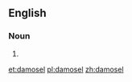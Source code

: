 ==English==

===Noun===
{{en-noun}}

# {{obsolete spelling of|damsel|lang=en}}

[[et:damosel]]
[[pl:damosel]]
[[zh:damosel]]